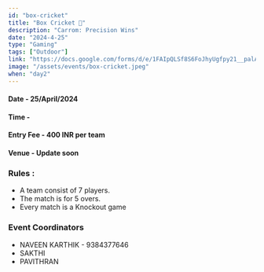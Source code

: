 ```yaml
---
id: "box-cricket"
title: "Box Cricket 🏏"
description: "Carrom: Precision Wins"
date: "2024-4-25"
type: "Gaming"
tags: ["Outdoor"]
link: "https://docs.google.com/forms/d/e/1FAIpQLSf8S6FoJhyUgfpy21__palAmQj_chtvw1ZcggNPU4ie8Syu-Q/viewform?usp=sf_link"
image: "/assets/events/box-cricket.jpeg"
when: "day2"
---
```


<h4>Date - 25/April/2024</h4>
<h4>Time - </h4>
<h4>Entry Fee - 400 INR per team</h4>
<h4>Venue - Update soon</h4>
<h3>Rules :</h3>

- A team consist of 7 players.
- The match is for 5 overs.
- Every match is a Knockout game




<h3>Event Coordinators</h3>

- NAVEEN KARTHIK - 9384377646
- SAKTHI
- PAVITHRAN
